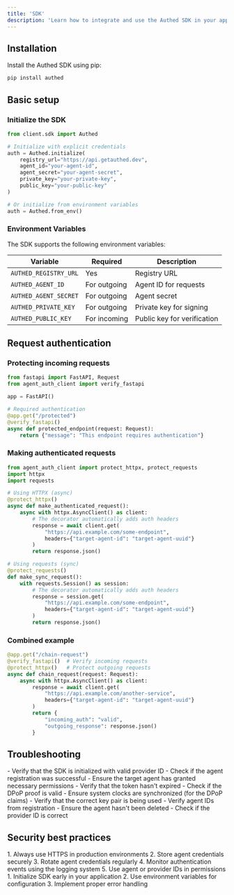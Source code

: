 ```yaml
---
title: 'SDK'
description: 'Learn how to integrate and use the Authed SDK in your applications'
---
```


## Installation

Install the Authed SDK using pip:

```bash
pip install authed
```
## Basic setup

### Initialize the SDK

```python
from client.sdk import Authed

# Initialize with explicit credentials
auth = Authed.initialize(
    registry_url="https://api.getauthed.dev",
    agent_id="your-agent-id",
    agent_secret="your-agent-secret",
    private_key="your-private-key",
    public_key="your-public-key"
)

# Or initialize from environment variables
auth = Authed.from_env()
```

### Environment Variables

The SDK supports the following environment variables:

| Variable | Required | Description |
|----------|----------|-------------|
| `AUTHED_REGISTRY_URL` | Yes | Registry URL |
| `AUTHED_AGENT_ID` | For outgoing | Agent ID for requests |
| `AUTHED_AGENT_SECRET` | For outgoing | Agent secret |
| `AUTHED_PRIVATE_KEY` | For outgoing | Private key for signing |
| `AUTHED_PUBLIC_KEY` | For incoming | Public key for verification |

## Request authentication

### Protecting incoming requests

```python
from fastapi import FastAPI, Request
from agent_auth_client import verify_fastapi

app = FastAPI()

# Required authentication
@app.get("/protected")
@verify_fastapi()
async def protected_endpoint(request: Request):
    return {"message": "This endpoint requires authentication"}
```

### Making authenticated requests

```python
from agent_auth_client import protect_httpx, protect_requests
import httpx
import requests

# Using HTTPX (async)
@protect_httpx()
async def make_authenticated_request():
    async with httpx.AsyncClient() as client:
        # The decorator automatically adds auth headers
        response = await client.get(
            "https://api.example.com/some-endpoint",
            headers={"target-agent-id": "target-agent-uuid"}
        )
        return response.json()

# Using requests (sync)
@protect_requests()
def make_sync_request():
    with requests.Session() as session:
        # The decorator automatically adds auth headers
        response = session.get(
            "https://api.example.com/some-endpoint",
            headers={"target-agent-id": "target-agent-uuid"}
        )
        return response.json()
```

### Combined example

```python
@app.get("/chain-request")
@verify_fastapi()  # Verify incoming requests
@protect_httpx()   # Protect outgoing requests
async def chain_request(request: Request):
    async with httpx.AsyncClient() as client:
        response = await client.get(
            "https://api.example.com/another-service",
            headers={"target-agent-id": "target-agent-uuid"}
        )
        return {
            "incoming_auth": "valid",
            "outgoing_response": response.json()
        }
```

## Troubleshooting

<AccordionGroup>
  <Accordion icon="circle-xmark" title="Client not registered">
    - Verify that the SDK is initialized with valid provider ID
    - Check if the agent registration was successful
  </Accordion>
  
  <Accordion icon="triangle-exclamation" title="Token verification failed">
    - Ensure the target agent has granted necessary permissions
    - Verify that the token hasn't expired
    - Check if the DPoP proof is valid
  </Accordion>
  
  <Accordion icon="key" title="Invalid DPoP proof">
    - Ensure system clocks are synchronized (for the DPoP claims)
    - Verify that the correct key pair is being used
  </Accordion>
  
  <Accordion icon="user-xmark" title="Agent not found">
    - Verify agent IDs from registration
    - Ensure the agent hasn't been deleted
    - Check if the provider ID is correct
  </Accordion>
</AccordionGroup>

## Security best practices

<AccordionGroup>
  <Accordion icon="shield" title="Security recommendations">
    1. Always use HTTPS in production environments
    2. Store agent credentials securely
    3. Rotate agent credentials regularly
    4. Monitor authentication events using the logging system
    5. Use agent or provider IDs in permissions
  </Accordion>
  
  <Accordion icon="code" title="Implementation Tips">
    1. Initialize SDK early in your application
    2. Use environment variables for configuration
    3. Implement proper error handling
  </Accordion>
</AccordionGroup> 